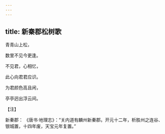 ```yaml
---
---
---
```

title: 新秦郡松树歌
---




青青山上松，

数里不见今更逢。

不见君，心相忆，

此心向君君应识。

为君颜色高且闲，

亭亭迥出浮云间。

【注】

新秦郡： 《唐书·地理志》：“关内道有麟州新秦郡。开元十二年，析胜州之连谷、银城置，十四年废，天宝元年复置。”